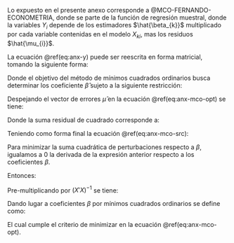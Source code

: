 
\anexosms{Método de minimos cuadrados ordinarios} \label{ANEXO-MCO} 

Lo expuesto en el presente anexo corresponde a @MCO-FERNANDO-ECONOMETRIA, donde se parte de la función de regresión muestral, donde la variables $Y_{i}$ depende de los estimadores $\hat{\beta_{k}}$ multiplicado por cada variable contenidas en el modelo $X_{ki}$, mas los residuos $\hat{\mu_{i}}$.

\begin{equation}
\hat{Y_{i}} = \hat{\beta_{1}} + \hat{\beta_{2}} X_{2i} + \hat{\beta_{3}} X_{3i} + \dots +  + \hat{\beta_{k}} X_{ki} + \hat{\mu_{i}}
(\#eq:anx-y)
\end{equation}

La ecuación \@ref(eq:anx-y) puede ser reescrita en forma matricial, tomando la siguiente forma:

\begin{equation}
y = X \hat{\beta} + \hat{\mu}
(\#eq:anx-y-matriz)
\end{equation}

Donde el objetivo del método de mínimos cuadrados ordinarios busca determinar los coeficiente $\hat{\beta}$ sujeto a la siguiente restricción:

\begin{equation}
Min_{\hat{\beta_{1}}, \hat{\beta_{2}}, \dots, \hat{\beta_{k}}} = \left[ \sum_{i=1}^{n}{\mu_{i}^{2}} \right]
(\#eq:anx-mco-opt)
\end{equation}


Despejando el vector de errores $\hat{\mu}$ en la ecuación \@ref(eq:anx-mco-opt) se tiene:

\begin{equation}
\hat{\mu}= Y - X \hat{\beta}
(\#eq:anx-mco-u-despejado)
\end{equation}


Donde la suma residual de cuadrado corresponde a:

\begin{equation}
{\hat{\mu}}^{'}\hat{\mu} = (Y - X \hat{\beta})^{'}(Y - X \hat{\beta}) = (Y^{'} - {X}^{'} {\hat{\beta}}^{'})(Y - X \hat{\beta})
(\#eq:anx-mco-src)
\end{equation}

Teniendo como forma final la ecuación \@ref(eq:anx-mco-src):

\begin{equation}
{\hat{\mu}}^{'}\hat{\mu} = Y^{'}Y - Y^{'}X\hat{\beta} - {\hat{\beta}}^{'}X^{'}Y + {\hat{\beta}}^{'}X^{'}X\hat{\beta} = Y^{'}Y - 2{\hat{\beta}}^{'}X^{'}Y + {\hat{\beta}}^{'}X^{'}X\hat{\beta}
(\#eq:anx-mco-src-despejado)
\end{equation}


Para minimizar la suma cuadrática de perturbaciones respecto a $\beta$, igualamos a $0$ la derivada de la expresión anterior respecto a los coeficientes  $\beta$.

\begin{equation}
\frac{\partial{{\hat{\mu}}^{'}\hat{\mu}}}{\partial\hat{\beta}} =  \frac{\partial{(y^{'}Y - 2{\hat{\beta}}^{'}X^{'}Y + {\hat{\beta}}^{'}X^{'}X\hat{\beta})}}{\partial\hat{\beta}} = -2X^{'}Y + 2X^{'}X\hat{\beta} = 0
(\#eq:anx-mco-src-derivado)
\end{equation}

\newpage
Entonces:

\begin{equation}
X^{'}X\hat{\beta}=X^{'}Y
(\#eq:anx-mco-src-derivado-despejado)
\end{equation}

Pre-multiplicando por $(X'X)^{-1}$ se tiene:

\begin{equation}
(X'X)^{-1} (X'X)\hat{\beta}=(X'X)^{-1}X'Y 
(\#eq:anx-mco-src-derivado-despejado-2)
\end{equation}

Dando lugar a coeficientes $\beta$ por mínimos cuadrados ordinarios se define como:

\begin{equation}
\hat{\beta}=(X'X)^{-1}X'Y
(\#eq:anx-mco-beta-matriz)
\end{equation}

El cual cumple el criterio de minimizar en la ecuación \@ref(eq:anx-mco-opt).





